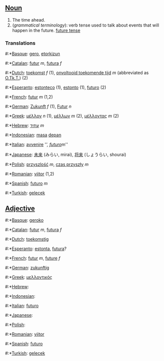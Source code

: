 ==[[Noun]]==
#The time ahead.
#(''grammatical terminology''): verb tense used to talk about events that will happen in the future. [[future tense]]

===Translations===
#:*[[Basque]]: [[gero]], [[etorkizun]]
#:*[[Catalan]]: [[futur]] ''m'', [[futura]] ''f''
#:*[[Dutch]]: [[toekomst]] ''f'' (1), [[onvoltooid toekomende tijd]] ''m'' (abbreviated as [[O.Tk.T.]]) (2)
#:*[[Esperanto]]: [[estonteco]] (1), [[estonto]] (1), [[futuro]] (2)
#:*[[French]]: [[futur]] ''m'' (1,2)
#:*[[German]]: [[Zukunft]] ''f'' (1), [[Futur]] ''n''
#:*[[Greek]]: [[μέλλον]] ''n'' (1), [[μέλλων]] ''m'' (2), [[μέλλοντας]] ''m'' (2)
#:*[[Hebrew]]: [[עתיד]] ''m''
#:*[[Indonesian]]: [[masa]] [[depan]]
#:*[[Italian]]: [[avvenire]] '''', [[futuro]] ''m''
#:*[[Japanese]]: [[未来]] (みらい, mirai), [[将来]] (しょうらい, shourai)
#:*[[Polish]]: [[przyszlość]] ''m'', [[czas przyszły]] ''m''
#:*[[Romanian]]: [[viitor]] (1,2)
#:*[[Spanish]]: [[futuro]] ''m''
#:*[[Turkish]]: [[gelecek]]

==[[Adjective]]==

#:*[[Basque]]: [[geroko]]
#:*[[Catalan]]: [[futur]] ''m'', [[futura]] ''f''
#:*[[Dutch]]: [[toekomstig]]
#:*[[Esperanto]]: [[estonta]], [[futura]]?
#:*[[French]]: [[futur]] ''m'', [[future]] ''f''
#:*[[German]]: [[zukunftig]]
#:*[[Greek]]: [[μελλοντικός]]
#:*[[Hebrew]]: [[]]
#:*[[Indonesian]]: [[]]
#:*[[Italian]]: [[futuro]]
#:*[[Japanese]]: [[]]
#:*[[Polish]]: [[]]
#:*[[Romanian]]: [[viitor]]
#:*[[Spanish]]: [[futuro]]
#:*[[Turkish]]: [[gelecek]]